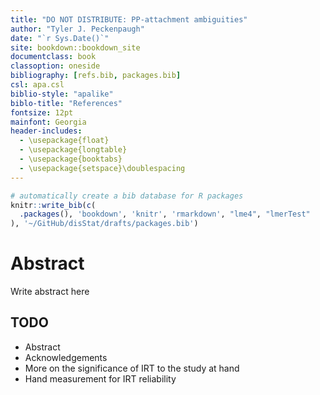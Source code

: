 ```yaml
---
title: "DO NOT DISTRIBUTE: PP-attachment ambiguities"
author: "Tyler J. Peckenpaugh"
date: "`r Sys.Date()`"
site: bookdown::bookdown_site
documentclass: book
classoption: oneside
bibliography: [refs.bib, packages.bib]
csl: apa.csl
biblio-style: "apalike"
biblo-title: "References"
fontsize: 12pt
mainfont: Georgia
header-includes:
  - \usepackage{float}
  - \usepackage{longtable}
  - \usepackage{booktabs}
  - \usepackage{setspace}\doublespacing
---
```

```r
# automatically create a bib database for R packages
knitr::write_bib(c(
  .packages(), 'bookdown', 'knitr', 'rmarkdown', "lme4", "lmerTest"
), '~/GitHub/disStat/drafts/packages.bib')
```
# Abstract {-}

Write abstract here

## TODO
  
  * Abstract
  * Acknowledgements
  * More on the significance of IRT to the study at hand
  * Hand measurement for IRT reliability

\pagebreak